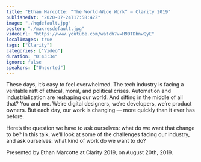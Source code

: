 ```yaml
---
title: "Ethan Marcotte: “The World-Wide Work” — Clarity 2019"
publishedAt: "2020-07-24T17:58:42Z"
image: "./hqdefault.jpg"
poster: "./maxresdefault.jpg"
videoUrl: "https://www.youtube.com/watch?v=H9DTDbnwQyE"
localImages: true
tags: ["Clarity"]
categories: ["Video"]
duration: "0:43:34"
ignore: false
speakers: ["Unsorted"]
---
```


These days, it’s easy to feel overwhelmed. The tech industry is facing a veritable raft of ethical, moral, and political crises. Automation and industrialization are reshaping our world. And sitting in the middle of all that? You and me. We’re digital designers, we’re developers, we’re product owners. But each day, our work is changing — more quickly than it ever has before.

Here’s the question we have to ask ourselves: what do we want that change to be? In this talk, we’ll look at some of the challenges facing our industry, and ask ourselves: what kind of work do we want to do?

Presented by Ethan Marcotte at Clarity 2019, on August 20th, 2019.
